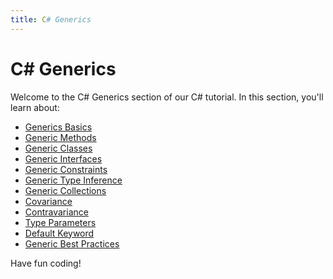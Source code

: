 ```yaml
---
title: C# Generics
---
```


# C# Generics

Welcome to the C# Generics section of our C# tutorial. In this section, you'll learn about:

- [Generics Basics](./0-c-sharp-generics-basics.mdx)
- [Generic Methods](./1-c-sharp-generic-methods.mdx)
- [Generic Classes](./2-c-sharp-generic-classes.mdx)
- [Generic Interfaces](./3-c-sharp-generic-interfaces.mdx)
- [Generic Constraints](./4-c-sharp-generic-constraints.mdx)
- [Generic Type Inference](./5-c-sharp-generic-type-inference.mdx)
- [Generic Collections](./6-c-sharp-generic-collections.mdx)
- [Covariance](./7-c-sharp-covariance.mdx)
- [Contravariance](./8-c-sharp-contravariance.mdx)
- [Type Parameters](./9-c-sharp-type-parameters.mdx)
- [Default Keyword](./10-c-sharp-default-keyword.mdx)
- [Generic Best Practices](./11-c-sharp-generic-best-practices.mdx)

Have fun coding!